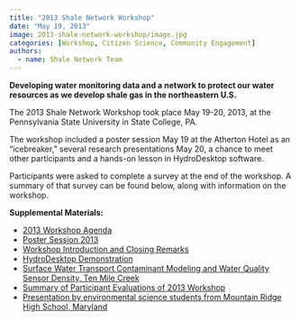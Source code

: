 ```yaml
---
title: "2013 Shale Network Workshop"
date: "May 19, 2013"
image: 2013-shale-network-workshop/image.jpg
categories: [Workshop, Citizen Science, Community Engagement]
authors: 
  - name: Shale Network Team
---
```


**Developing water monitoring data and a network to protect our water resources as we develop shale gas in the northeastern U.S.**

The 2013 Shale Network Workshop took place May 19-20, 2013, at the Pennsylvania State University in State College, PA.

The workshop included a poster session May 19 at the Atherton Hotel as an "icebreaker," several research presentations May 20, a chance to meet other participants and a hands-on lesson in HydroDesktop software.

Participants were asked to complete a survey at the end of the workshop. A summary of that survey can be found below, along with information on the workshop.

**Supplemental Materials:**

-   [2013 Workshop Agenda](2013-shale-network-workshop/2013Workshop_Agenda.pdf)
-   [Poster Session 2013](2013-shale-network-workshop/Poster-Session-2013.pdf)
-   [Workshop Introduction and Closing Remarks](2013-shale-network-workshop/Workshop_Intro_and_ClosingRemarks.pptx)
-   [HydroDesktop Demonstration](2013-shale-network-workshop/HydroDesktopDemo-2013.pdf)
-   [Surface Water Transport Contaminant Modeling and Water Quality Sensor Density, Ten Mile Creek](2013-shale-network-workshop/TenmileCreek_April22-2013-Final.pptx)
-   [Summary of Participant Evaluations of 2013 Workshop](2013-shale-network-workshop/files/WorkshopEvalSummary.docx)
-   [Presentation by environmental science students from Mountain Ridge High School, Maryland](2013-shale-network-workshop/Mountain-Ridge-Methods-and-Data.pdf)